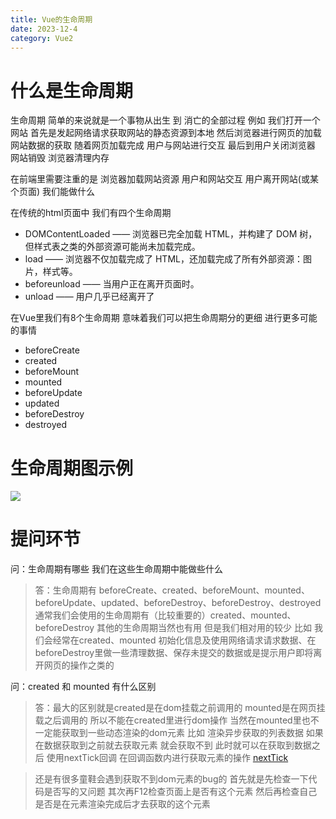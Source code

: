 ```yaml
---
title: Vue的生命周期
date: 2023-12-4
category: Vue2
---
```


# 什么是生命周期

生命周期 简单的来说就是一个事物从出生 到 消亡的全部过程
例如 我们打开一个网站 首先是发起网络请求获取网站的静态资源到本地 然后浏览器进行网页的加载 网站数据的获取 随着网页加载完成
用户与网站进行交互 最后到用户关闭浏览器 网站销毁 浏览器清理内存

在前端里需要注重的是 浏览器加载网站资源 用户和网站交互 用户离开网站(或某个页面) 我们能做什么

在传统的html页面中 我们有四个生命周期

-   DOMContentLoaded —— 浏览器已完全加载 HTML，并构建了 DOM 树，但样式表之类的外部资源可能尚未加载完成。
-   load —— 浏览器不仅加载完成了 HTML，还加载完成了所有外部资源：图片，样式等。
-   beforeunload —— 当用户正在离开页面时。
-   unload —— 用户几乎已经离开了

在Vue里我们有8个生命周期 意味着我们可以把生命周期分的更细 进行更多可能的事情

-   beforeCreate
-   created
-   beforeMount
-   mounted
-   beforeUpdate
-   updated
-   beforeDestroy
-   destroyed

# 生命周期图示例

![](/posts/vue2/lifecycle.png)

# 提问环节

问：生命周期有哪些 我们在这些生命周期中能做些什么

> 答：生命周期有 beforeCreate、created、beforeMount、mounted、beforeUpdate、updated、beforeDestroy、beforeDestroy、destroyed
> 通常我们会使用的生命周期有（比较重要的）created、mounted、beforeDestroy 其他的生命周期当然也有用 但是我们相对用的较少
> 比如 我们会经常在created、mounted 初始化信息及使用网络请求请求数据、在beforeDestroy里做一些清理数据、保存未提交的数据或是提示用户即将离开网页的操作之类的

问：created 和 mounted 有什么区别

> 答：最大的区别就是created是在dom挂载之前调用的 mounted是在网页挂载之后调用的 所以不能在created里进行dom操作 当然在mounted里也不一定能获取到一些动态渲染的dom元素
> 比如 渲染异步获取的列表数据 如果在数据获取到之前就去获取元素 就会获取不到 此时就可以在获取到数据之后 使用nextTick回调 在回调函数内进行获取元素的操作 <a href="https://v2.cn.vuejs.org/v2/api/#vm-nextTick" target="\_blank">nextTick</a>

> 还是有很多童鞋会遇到获取不到dom元素的bug的 首先就是先检查一下代码是否写的又问题 其次再F12检查页面上是否有这个元素 然后再检查自己是否是在元素渲染完成后才去获取的这个元素
